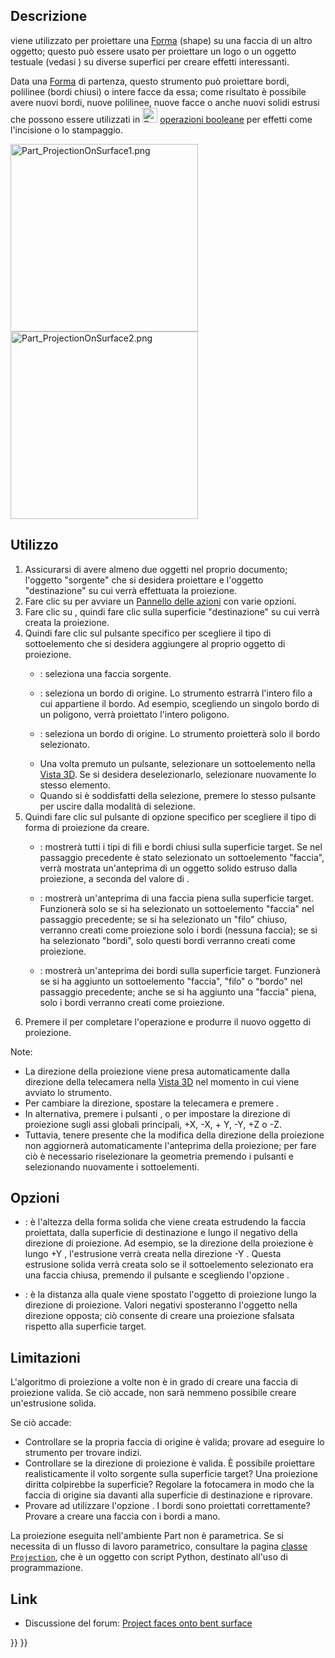 <languages/>

{{Docnav/it
|[[Part_Thickness/it|Spessore]]
|[[Part_Compound/it|Composto]]
|[[Part_Workbench/it|Part]]
|IconL=Part_Thickness.svg
|IconR=Part_Compound.svg
|IconC=Workbench_Part.svg
}}

{{GuiCommand/it
|Name=Part ProjectionOnSurface
|Name/it=Part Proiezione su superficie
|MenuLocation=Parte → Crea proiezione su superficie...
|Workbenches=[[Part_Workbench/it|Part]]
|Version=0.19
}}

<span id="Description"></span>
==Descrizione==

{{Button|[[File:Part_ProjectionOnSurface.svg|16px]] [[Part_ProjectionOnSurface/it|Part Proiezione su superficie]]}} viene utilizzato per proiettare una [[Shape/it|Forma]] (shape) su una faccia di un altro oggetto; questo può essere usato per proiettare un logo o un oggetto testuale (vedasi {{Button|[[File:Draft_ShapeString.svg|16px]] [[Draft_ShapeString/it|Draft Forma da testo]]}}) su diverse superfici per creare effetti interessanti.

Data una [[Shape/it|Forma]] di partenza, questo strumento può proiettare bordi, polilinee (bordi chiusi) o intere facce da essa; come risultato è possibile avere nuovi bordi, nuove polilinee, nuove facce o anche nuovi solidi estrusi che possono essere utilizzati in [[File:Part_Boolean.svg|24px]] [[Part_Boolean/it|operazioni booleane]] per effetti come l'incisione o lo stampaggio.

[[Image:Part_ProjectionOnSurface1.png|300px]] [[Image:Part_ProjectionOnSurface2.png|300px]]

{{Caption|Proiezione di un logo su una superficie curva}}

<span id="Usage"></span>
==Utilizzo==

<div class="mw-translate-fuzzy">
# Assicurarsi di avere almeno due oggetti nel proprio documento; l'oggetto "sorgente" che si desidera proiettare e l'oggetto "destinazione" su cui verrà effettuata la proiezione.
# Fare clic su {{Button|[[File:Part ProjectionOnSurface.svg|16px]] [[Part_ProjectionOnSurface/it|Proiezione su superficie]]}} per avviare un [[task_panel/it|Pannello delle azioni]] con varie opzioni.
# Fare clic su {{Button|Seleziona la superficie di proiezione}}, quindi fare clic sulla superficie "destinazione" su cui verrà creata la proiezione.
# Quindi fare clic sul pulsante specifico per scegliere il tipo di sottoelemento che si desidera aggiungere al proprio oggetto di proiezione.
#* {{Button|Aggiungi faccia}}: seleziona una faccia sorgente.
#* {{Button|Aggiungi filo}}: seleziona un bordo di origine. Lo strumento estrarrà l'intero filo a cui appartiene il bordo. Ad esempio, scegliendo un singolo bordo di un poligono, verrà proiettato l'intero poligono.
#* {{Button|Aggiungi bordo}}: seleziona un bordo di origine. Lo strumento proietterà solo il bordo selezionato.
#* Una volta premuto un pulsante, selezionare un sottoelemento nella [[3D_view/it|Vista 3D]]. Se si desidera deselezionarlo, selezionare nuovamente lo stesso elemento.
#* Quando si è soddisfatti della selezione, premere lo stesso pulsante {{Button|Aggiungi...}} per uscire dalla modalità di selezione.
# Quindi fare clic sul pulsante di opzione specifico per scegliere il tipo di forma di proiezione da creare.
#* {{RadioButton|TRUE|Mostra tutto}}: mostrerà tutti i tipi di fili e bordi chiusi sulla superficie target. Se nel passaggio precedente è stato selezionato un sottoelemento "faccia", verrà mostrata un'anteprima di un oggetto solido estruso dalla proiezione, a seconda del valore di {{MenuCommand|Altezza di estrusione}}.
#* {{RadioButton|TRUE|Mostra facce}}: mostrerà un'anteprima di una faccia piena sulla superficie target. Funzionerà solo se si ha selezionato un sottoelemento "faccia" nel passaggio precedente; se si ha selezionato un "filo" chiuso, verranno creati come proiezione solo i bordi (nessuna faccia); se si ha selezionato "bordi", solo questi bordi verranno creati come proiezione.
#* {{RadioButton|TRUE|Mostra bordi}}: mostrerà un'anteprima dei bordi sulla superficie target. Funzionerà se si ha aggiunto un sottoelemento "faccia", "filo" o "bordo" nel passaggio precedente; anche se si ha aggiunto una "faccia" piena, solo i bordi verranno creati come proiezione.
# Premere il {{Button|OK}} per completare l'operazione e produrre il nuovo oggetto di proiezione.
</div>

Note:
* La direzione della proiezione viene presa automaticamente dalla direzione della telecamera nella [[3D_view/it|Vista 3D]] nel momento in cui viene avviato lo strumento.
* Per cambiare la direzione, spostare la telecamera e premere {{Button|Ottieni la direzione corrente della fotocamera}}.
* In alternativa, premere i pulsanti {{Button|X:}}, {{Button|Y:}} o {{Button|Z:}} per impostare la direzione di proiezione sugli assi globali principali, +X, -X, + Y, -Y, +Z o -Z.
* Tuttavia, tenere presente che la modifica della direzione della proiezione non aggiornerà automaticamente l'anteprima della proiezione; per fare ciò è necessario riselezionare la geometria premendo i pulsanti {{Button|Aggiungi...}} e selezionando nuovamente i sottoelementi.

<span id="Options"></span>
== Opzioni ==

* {{MenuCommand|Altezza estrusione}}: è l'altezza della forma solida che viene creata estrudendo la faccia proiettata, dalla superficie di destinazione e lungo il negativo della direzione di proiezione. Ad esempio, se la direzione della proiezione è lungo +Y {{Value|(0, 1, 0)}}, l'estrusione verrà creata nella direzione -Y {{Value|(0, -1, 0)}}. Questa estrusione solida verrà creata solo se il sottoelemento selezionato era una faccia chiusa, premendo il pulsante {{Button|Aggiungi faccia}} e scegliendo l'opzione {{RadioButton|TRUE|Mostra tutto}}.
* {{MenuCommand|Profondità solido}}: è la distanza alla quale viene spostato l'oggetto di proiezione lungo la direzione di proiezione. Valori negativi sposteranno l'oggetto nella direzione opposta; ciò consente di creare una proiezione sfalsata rispetto alla superficie target.

<span id="Limitations"></span>
==Limitazioni==

L'algoritmo di proiezione a volte non è in grado di creare una faccia di proiezione valida. Se ciò accade, non sarà nemmeno possibile creare un'estrusione solida.

Se ciò accade:
* Controllare se la propria faccia di origine è valida; provare ad eseguire lo strumento {{Button|[[File:Part_CheckGeometry.svg|16px]] [[Part_CheckGeometry/it|Controlla geometria]]}} per trovare indizi.
* Controllare se la direzione di proiezione è valida. È possibile proiettare realisticamente il volto sorgente sulla superficie target? Una proiezione diritta colpirebbe la superficie? Regolare la fotocamera in modo che la faccia di origine sia davanti alla superficie di destinazione e riprovare.
* Provare ad utilizzare l'opzione {{RadioButton|TRUE|Mostra bordi}}. I bordi sono proiettati correttamente? Provare a creare una faccia con i bordi a mano.

La proiezione eseguita nell'ambiente Part non è parametrica. Se si necessita di un flusso di lavoro parametrico, consultare la pagina [https://gist.github.com/CsatiZoltan/f4fd10bf20923143ba0e0678ea1d3d61 classe <code>Projection</code>], che è un oggetto con script Python, destinato all'uso di programmazione.

<span id="Links"></span>
==Link==

* Discussione del forum: [https://forum.freecadweb.org/viewtopic.php?f=9&t=33700 Project faces onto bent surface]


{{Docnav/it
|[[Part_Thickness/it|Spessore]]
|[[Part_Compound/it|Composto]]
|[[Part_Workbench/it|Part]]
|IconL=Part_Thickness.svg
|IconR=Part_Compound.svg
|IconC=Workbench_Part.svg
}}

{{Part_Tools_navi{{#translation:}}}}
{{Userdocnavi{{#translation:}}}}